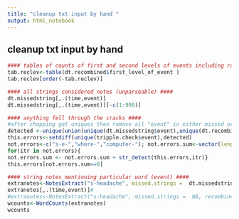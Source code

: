 ```yaml
---
title: "cleanup txt input by hand "
output: html_notebook
---
```


## cleanup txt input by hand 

```r
#### tables of counts of first and second levels of events including rares ####
tab.reclev<-table(dt.recombined$first_level_of_event )
tab.reclev[order(-tab.reclev)]
```
```r
#### all strings considered notes (unparseable) ####
dt.missedstring[,.(time,event)]
dt.missedstring[,.(time,event)][-c(1:990)]
```
```r
#### anything fell through the cracks #### 
#after chopping get uniques then remove all "event" in either missed or recombined
detected <-unique(union(unique(dt.missedstring$event),unique(dt.recombined$event)))
this.errors<-setdiff(unique(tripple.check$event),detected) 
not.errors<-c("s-e-","where-","computer-"); not.errors.sum<-vector(length = length(this.errors))
for(itr in not.errors){
not.errors.sum <- not.errors.sum + str_detect(this.errors,itr)}
this.errors[not.errors.sum==0]
```
```r
#### string notes mentioning particular word (event) ####
extranotes<-NotesExtract("s-headache", missed.strings =  dt.missedstring, recombined =  dt.recombined)
extranotes[,.(time,event)]#
#extranotes<-NotesExtract("s-headache", missed.strings =  NA, recombined =  dt.recombined)
wcounts<-WordCounts(extranotes)
wcounts
```




 